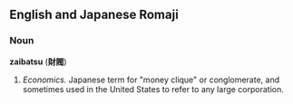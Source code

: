{{Wikipedia}}
==English and Japanese Romaji==

===Noun===
'''zaibatsu''' ('''財閥''')

#''Economics.'' Japanese term for "money clique" or conglomerate, and sometimes used in the United States to refer to any large corporation.